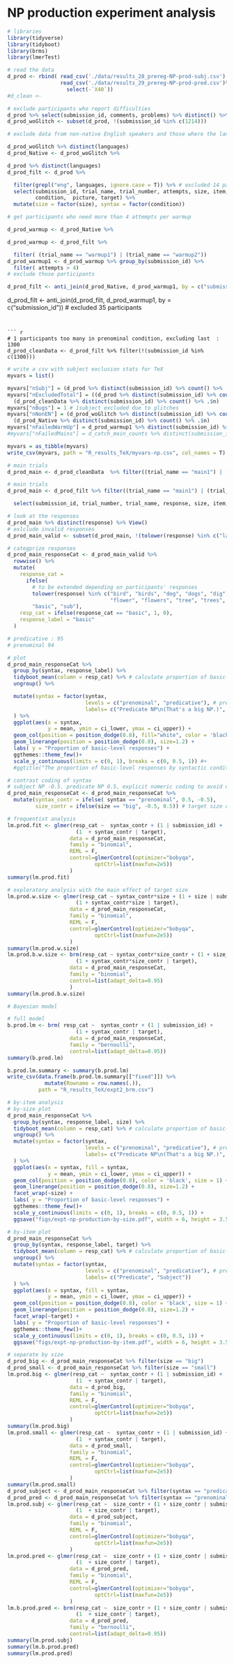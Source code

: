 # NP production experiment analysis

``` r
# libraries
library(tidyverse)
library(tidyboot)
library(brms)
library(lmerTest)
```

``` r
# read the data
d_prod <- rbind( read_csv('./data/results_28_prereg-NP-prod-subj.csv') ,
                 read_csv('./data/results_29_prereg-NP-prod-pred.csv')%>%
                   select(-`X40`))
#d_clean <-

```

``` r
# exclude participants who report difficulties
d_prod %>% select(submission_id, comments, problems) %>% distinct() %>% View()
d_prod_woGlitch <- subset(d_prod, !(submission_id %in% c(1214)))

# exclude data from non-native English speakers and those where the language information is missing

d_prod_woGlitch %>% distinct(languages)
d_prod_Native <- d_prod_woGlitch %>%

d_prod %>% distinct(languages)
d_prod_filt <- d_prod %>%

  filter(grepl("eng", languages, ignore.case = T)) %>% # excluded 14 participants
  select(submission_id, trial_name, trial_number, attempts, size, item, botresponse, response,
         condition,  picture, target) %>%
  mutate(size = factor(size), syntax = factor(condition))

# get participants who need more than 4 attempts per warmup

d_prod_warmup <- d_prod_Native %>%

d_prod_warmup <- d_prod_filt %>%

  filter( (trial_name == "warmup1") | (trial_name == "warmup2"))
d_prod_warmup1 <- d_prod_warmup %>% group_by(submission_id) %>%
  filter( attempts > 4)
# exclude those participants

d_prod_filt <- anti_join(d_prod_Native, d_prod_warmup1, by = c("submission_id")) # excluded 35 participants
```

d_prod_filt <- anti_join(d_prod_filt, d_prod_warmup1, by = c("submission_id")) # excluded 35 participants
```


``` r
# 1 participants too many in prenominal condition, excluding last  :  1300
d_prod_cleanData <- d_prod_filt %>% filter(!(submission_id %in% c(1300)))
```

``` r
# write a csv with subject exclusion stats for TeX
myvars = list()

myvars["nSubj"] = (d_prod %>% distinct(submission_id) %>% count() %>% .$n) - 1  # one extra participant was collected, excluded below
myvars["nExcludedTotal"] = ((d_prod %>% distinct(submission_id) %>% count() %>% .$n) - 1) -
  (d_prod_cleanData %>% distinct(submission_id) %>% count() %>% .$n)
myvars["nBugs"] = 1 # 1subject excluded due to glitches
myvars["nNonEN"] = (d_prod_woGlitch %>% distinct(submission_id) %>% count() %>% .$n) -
  (d_prod_Native %>% distinct(submission_id) %>% count() %>% .$n)
myvars["nFailedWarmUp"] = d_prod_warmup1 %>% distinct(submission_id) %>% count() %>% .$n %>% sum()
#myvars["nFailedMains"] = d_catch_main_counts %>% distinct(submission_id) %>% count() %>% .$n

myvars = as_tibble(myvars)
write_csv(myvars, path = "R_results_TeX/myvars-np.csv", col_names = T)
```


```r

# main trials
d_prod_main <- d_prod_cleanData  %>% filter((trial_name == "main1") | (trial_name == "main2")) %>%

# main trials
d_prod_main <- d_prod_filt %>% filter((trial_name == "main1") | (trial_name == "main2")) %>%

  select(submission_id, trial_number, trial_name, response, size, item, syntax, picture, target)

# look at the responses
d_prod_main %>% distinct(response) %>% View()
# exlclude invalid responses
d_prod_main_valid <- subset(d_prod_main, !(tolower(response) %in% c("last", "oak", "finch", "duck", "lavender", "salmon", "goldfinch", "dahlia", "poetry", "one", "lablador", "geony" )))

# categprize responses
d_prod_main_responseCat <- d_prod_main_valid %>%
  rowwise() %>%
  mutate(
    response_cat =
      ifelse(
        # to be extended depending on participants' responses
        tolower(response) %in% c("bird", "birds", "dog", "dogs", "dig", "dogt", "great dog", "fish","fishes",
                                 "flower", "flowers", "tree", "trees", "animal", "plant", "plants", "weed", "weeds"),
        "basic", "sub"),
    resp_cat = ifelse(response_cat == "basic", 1, 0),
    response_label = "basic"
  )
```

``` r
# predicative : 95
# prenominal 94
```

```r
# plot
d_prod_main_responseCat %>%
  group_by(syntax, response_label) %>%
  tidyboot_mean(column = resp_cat) %>% # calculate proportion of basic-level labels in the different conditions
  ungroup() %>%

  mutate(syntax = factor(syntax,
                         levels = c("prenominal", "predicative"), # prenominal adjective = Predi cate NP; predicative adjective = Subject NP
                         labels= c("Predicate NP\n(That's a big NP.)", "Subject NP\n(That NP is big.)"))
  ) %>%
  ggplot(aes(x = syntax,
             y = mean, ymin = ci_lower, ymax = ci_upper)) +
  geom_col(position = position_dodge(0.8), fill="white", color = 'black', size = 1) +
  geom_linerange(position = position_dodge(0.8), size=1.2) +
  labs( y = "Proportion of basic-level responses") +
  ggthemes::theme_few()+
  scale_y_continuous(limits = c(0, 1), breaks = c(0, 0.5, 1)) #+
  #ggtitle("The proportion of basic-level responses by syntactic condition")
```

``` r
# contrast coding of syntax
# subject NP -0.5. predicate NP 0.5, explicit numeric coding to avoid unpredicted bahaviour due to factors
d_prod_main_responseCat <- d_prod_main_responseCat %>%
  mutate(syntax_contr = ifelse( syntax == "prenominal", 0.5, -0.5),
         size_contr = ifelse(size == "big", -0.5, 0.5)) # target size contrast coding

```

``` r
# frequentist analysis
lm.prod.fit <- glmer(resp_cat ~  syntax_contr + (1 | submission_id) +
                      (1  + syntax_contr | target),
                    data = d_prod_main_responseCat,
                    family = "binomial",
                    REML = F,
                    control=glmerControl(optimizer="bobyqa",
                            optCtrl=list(maxfun=2e5))
                    )
summary(lm.prod.fit)
```

``` r
# exploratory analysis with the main effect of target size
lm.prod.w.size <- glmer(resp_cat ~ syntax_contr*size + (1 + size | submission_id) +
                      (1 + syntax_contr*size | target),
                    data = d_prod_main_responseCat,
                    family = "binomial",
                    REML = F,
                    control=glmerControl(optimizer="bobyqa",
                            optCtrl=list(maxfun=2e5))
                    )
summary(lm.prod.w.size)
lm.prod.b.w.size <- brm(resp_cat ~ syntax_contr*size_contr + (1 + size_contr | submission_id) +
                      (1 + syntax_contr*size_contr | target),
                    data = d_prod_main_responseCat,
                    family = "binomial",
                    control=list(adapt_delta=0.95)
                    )
summary(lm.prod.b.w.size)
```


``` r
# Bayesian model

# full model
b.prod.lm <- brm( resp_cat ~  syntax_contr + (1 | submission_id) +
                      (1 + syntax_contr | target),
                    data = d_prod_main_responseCat,
                    family = "bernoulli",
                    control=list(adapt_delta=0.95))
summary(b.prod.lm)
```

``` r
b.prod.lm.summary <- summary(b.prod.lm)
write_csv(data.frame(b.prod.lm.summary[["fixed"]]) %>%
            mutate(Rowname = row.names(.)),
          path = "R_results_TeX/expt2_brm.csv")
```

``` r
# by-item analysis
# by-size plot
d_prod_main_responseCat %>%
  group_by(syntax, response_label, size) %>%
  tidyboot_mean(column = resp_cat) %>% # calculate proportion of basic-level labels in the different conditions
  ungroup() %>%
  mutate(syntax = factor(syntax,
                         levels = c("prenominal", "predicative"), # prenominal adjective = Predi cate NP; predicative adjective = Subject NP
                         labels= c("Predicate NP\n(That's a big NP.)", "Subject NP\n(That NP is big.)"))
  ) %>%
  ggplot(aes(x = syntax, fill = syntax,
             y = mean, ymin = ci_lower, ymax = ci_upper)) +
  geom_col(position = position_dodge(0.8), color = 'black', size = 1) +
  geom_linerange(position = position_dodge(0.8), size=1.2) +
  facet_wrap(~size) +
  labs( y = "Proportion of basic-level responses") +
  ggthemes::theme_few()+
  scale_y_continuous(limits = c(0, 1), breaks = c(0, 0.5, 1)) +
  ggsave("figs/expt-np-production-by-size.pdf", width = 6, height = 3.5)

# by-item plot
d_prod_main_responseCat %>%
  group_by(syntax, response_label, target) %>%
  tidyboot_mean(column = resp_cat) %>% # calculate proportion of basic-level labels in the different conditions
  ungroup() %>%
  mutate(syntax = factor(syntax,
                         levels = c("prenominal", "predicative"), # prenominal adjective = Predi cate NP; predicative adjective = Subject NP
                         labels= c("Predicate", "Subject"))
  ) %>%
  ggplot(aes(x = syntax, fill = syntax,
             y = mean, ymin = ci_lower, ymax = ci_upper)) +
  geom_col(position = position_dodge(0.8), color = 'black', size = 1) +
  geom_linerange(position = position_dodge(0.8), size=1.2) +
  facet_wrap(~target) +
  labs( y = "Proportion of basic-level responses") +
  ggthemes::theme_few()+
  scale_y_continuous(limits = c(0, 1), breaks = c(0, 0.5, 1)) +
  ggsave("figs/expt-np-production-by-item.pdf", width = 6, height = 3.5)

```
``` r
# separate by size
d_prod_big <- d_prod_main_responseCat %>% filter(size == "big")
d_prod_small <- d_prod_main_responseCat %>% filter(size == "small")
lm.prod.big <- glmer(resp_cat ~  syntax_contr + (1 | submission_id) +
                      (1  + syntax_contr | target),
                    data = d_prod_big,
                    family = "binomial",
                    REML = F,
                    control=glmerControl(optimizer="bobyqa",
                            optCtrl=list(maxfun=2e5))
                    )
summary(lm.prod.big)
lm.prod.small <- glmer(resp_cat ~  syntax_contr + (1 | submission_id) +
                      (1  + syntax_contr | target),
                    data = d_prod_small,
                    family = "binomial",
                    REML = F,
                    control=glmerControl(optimizer="bobyqa",
                            optCtrl=list(maxfun=2e5))
                    )
summary(lm.prod.small)
d_prod_subject <- d_prod_main_responseCat %>% filter(syntax == "predicative")
d_prod_pred <- d_prod_main_responseCat %>% filter(syntax == "prenominal")
lm.prod.subj <- glmer(resp_cat ~  size_contr + (1 + size_contr | submission_id) +
                      (1  + size_contr | target),
                    data = d_prod_subject,
                    family = "binomial",
                    REML = F,
                    control=glmerControl(optimizer="bobyqa",
                            optCtrl=list(maxfun=2e5))
                    )
lm.prod.pred <- glmer(resp_cat ~  size_contr + (1 + size_contr | submission_id) +
                      (1  + size_contr | target),
                    data = d_prod_pred,
                    family = "binomial",
                    REML = F,
                    control=glmerControl(optimizer="bobyqa",
                            optCtrl=list(maxfun=2e5))
                    )
lm.b.prod.pred <- brm(resp_cat ~  size_contr + (1 + size_contr | submission_id) +
                      (1  + size_contr | target),
                    data = d_prod_pred,
                    family = "bernoulli",
                    control=list(adapt_delta=0.95))
summary(lm.prod.subj)
summary(lm.b.prod.pred)
summary(lm.prod.pred)
```
